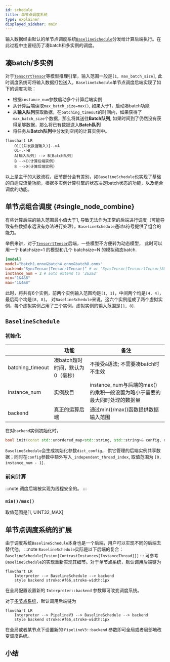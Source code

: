 ```yaml
---
id: schedule
title: 单节点调度系统
type: explainer
displayed_sidebar: main
---
```

输入数据经由默认的单节点调度系统[`BaselineSchedule`](#baselineschedule)分发给计算后端执行。在此过程中主要经历了凑batch和多实例的调度。

## 凑batch/多实例
对于[`TensorrtTensor`](../backend-reference/torch#tensorrttensor)等模型推理引擎，输入范围一般是`[1, max_batch_size]`, 此时调度系统可将输入数据打包送入。`BaselineSchedule`单节点调度后端实现了如下的调度功能：
- 根据`instance_num`参数启动多个计算后端实例
- 从计算后端读取`max_batch_size=max()`, 如果大于1，启动凑batch功能
- 从**输入队列**获取数据，在`batching_timeout`的时间内，如果获得了`max_batch_size`个数据，那么将其送往**Batch队列**, 如果时间到了仍然没有获得足够数据，那么将已有数据送入**Batch队列**
- 将任务从**Batch队列**中分发到空闲的计算实例中。

```mermaid
flowchart LR
    O1[(并发数据输入)]-->A
    O1-.->B
    A[输入队列] --> B[Batch队列]
    B -->C(计算后端实例)
    B -->D(计算后端实例)
```

以上是主干的大致流程，细节部分会有差别，如`BaselineSchedule`也实现了基础的自适应流量功能，根据多实例计算引擎的状态决定batch状态的功能，以及组合调度的功能。
## 单节点组合调度 {#single_node_combine}
有些计算后端的输入范围最小值大于1, 导致无法作为正常的后端进行调度（可能导致有些数据永远没有办法进行处理）。`BaselineSchedule`通过`&`符号提供了组合的能力。 

举例来讲，对于[`TensorrtTensor`](../backend-reference/torch#tensorrttensor)后端，一些模型不方便转为动态模型， 此时可以用一个 batchsize=1 的模型和几个 batchsize=N 的模拟动态batch.

```toml
[model]
model="batch1.onnx&batch4.onnx&batch8.onnx"
backend="SyncTensor[TensorrtTensor]" # or 'SyncTensor[TensorrtTensor]&SyncTensor[TensorrtTensor]'
instance_num = 2 # auto extend to '2&2&2'
min="1&4&8"
max="1&4&8"
```
此时，将共有6个实例，前两个实例输入范围均是`[1, 1]`，中间两个均是`[4, 4]`，最后两个均是`[8, 8]`。
对`BaselineSchedule`来说，这六个实例组成了两个虚拟实例，每个虚拟实例占用了三个实例，虚拟实例的输入范围是`[1, 8]`.

## `BaselineSchedule` 
### 初始化
|                  | 功能                          | 备注                                                                      |
|------------------|-----------------------------|-------------------------------------------------------------------------|
| batching_timeout | 凑batch超时时间，默认为0（毫秒） | 不接受`&`语法; 不需要凑batch时不生效                                      |
| instance_num     | 实例数目                      | instance_num与后端的max()的乘积一般设置为略小于需要的最大同时处理的数据量 |
| backend          | 真正的运算后端                | 通过min()/max()函数提供数据输入范围                                       |

在对`backend`实例初始化时，
```cpp
bool init(const std::unordered_map<std::string, std::string>& config, dict dict_config);
```
`BaselineSchedule`会生成初始化参数`dict_config`， 供它管理的后端实例共享数据；同时在`config`参数中额外写入`_independent_thread_index`, 取值范围为 `[0, instance_num - 1]`.


### 前向计算
:::note
调度后端被实现为线程安全的。
:::

### `min()/max()`
取值范围是[1, UINT32_MAX]

## 单节点调度系统的扩展
由于调度系统`BaselineSchedule`本身也是一个后端，用户可以实现不同的后端去替代他。
:::note
`BaselineSchedule`实际是以下后端的复合：<br />
`BaselineSchedule[Fusion[ContrastInstances[InstanceThread]]]`
:::
可参考`BaselineSchedule`的实现重新实现其细节。对于单节点系统，默认调用后端链为

```mermaid
flowchart LR
    Interpreter --> BaselineSchedule --> backend
    style backend stroke:#f66,stroke-width:1px

```
在全局配置设置新的 `Interpreter::backend` 参数即可改变调度系统。

对于[多节点系统](../Inter-node/next.mdx)，默认调用后端链为
```mermaid
flowchart LR
    Interpreter --> PipelineV3 --> BaselineSchedule --> backend
    style backend stroke:#f66,stroke-width:1px
```
在全局或者某节点下设置新的 `PipelineV3::backend` 参数即可全局或者局部地改变调度系统。

## 小结
<!-- API of Extensible Backend -->




